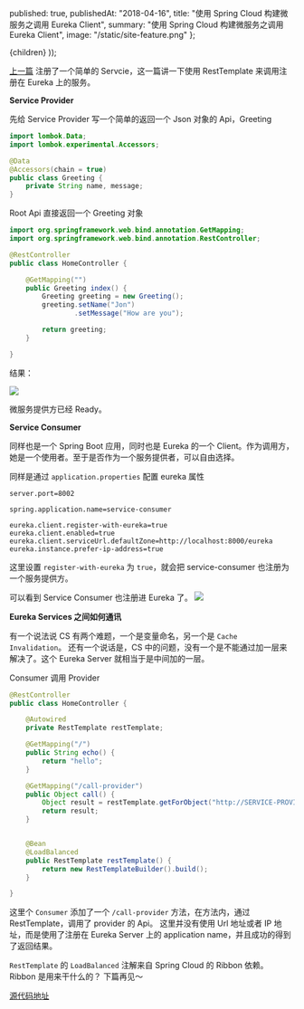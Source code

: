 
  published: true,
  publishedAt: "2018-04-16",
  title: "使用 Spring Cloud 构建微服务之调用 Eureka Client",
  summary: "使用 Spring Cloud 构建微服务之调用 Eureka Client",
  image: "/static/site-feature.png"
};

  <BlogPost path={router.pathname} meta={meta}>
    {children}
  </BlogPost>
));

[上一篇](https://medium.com/@fengqijun/ä½¿ç¨-spring-cloud-æå»ºå¾®æå¡ä¹äº-eureka-client-acd6022f94df)
注册了一个简单的 Servcie，这一篇讲一下使用 RestTemplate 来调用注册在 Eureka 上的服务。

**Service Provider**

先给 Service Provider 写一个简单的返回一个 Json 对象的 Api，Greeting

```java
import lombok.Data;
import lombok.experimental.Accessors;

@Data
@Accessors(chain = true)
public class Greeting {
    private String name, message;
}
```

Root Api 直接返回一个 Greeting 对象

```java
import org.springframework.web.bind.annotation.GetMapping;
import org.springframework.web.bind.annotation.RestController;

@RestController
public class HomeController {

    @GetMapping("")
    public Greeting index() {
        Greeting greeting = new Greeting();
        greeting.setName("Jon")
                .setMessage("How are you");

        return greeting;
    }

}
```

结果：

![](https://cdn-images-1.medium.com/max/1600/1*VFC-nfRVnVVhvBZ_wMzTvA.png)

微服务提供方已经 Ready。

**Service Consumer**

同样也是一个 Spring Boot 应用，同时也是 Eureka 的一个 Client。作为调用方，她是一个使用者。至于是否作为一个服务提供者，可以自由选择。

同样是通过 `application.properties` 配置 eureka 属性

```
server.port=8002

spring.application.name=service-consumer

eureka.client.register-with-eureka=true
eureka.client.enabled=true
eureka.client.serviceUrl.defaultZone=http://localhost:8000/eureka
eureka.instance.prefer-ip-address=true
```

这里设置 `register-with-eureka` 为 `true`，就会把 service-consumer 也注册为一个服务提供方。

可以看到 Service Consumer 也注册进 Eureka 了。
![](https://cdn-images-1.medium.com/max/1600/1*dEKBzhYAcTZY4e-INBBVfg.png)

**Eureka Services 之间如何通讯**

有一个说法说 CS 有两个难题，一个是变量命名，另一个是 `Cache Invalidation`。 还有一个说话是，CS
中的问题，没有一个是不能通过加一层来解决了。这个 Eureka Server 就相当于是中间加的一层。

Consumer 调用 Provider

```java
@RestController
public class HomeController {

    @Autowired
    private RestTemplate restTemplate;

    @GetMapping("/")
    public String echo() {
        return "hello";
    }

    @GetMapping("/call-provider")
    public Object call() {
        Object result = restTemplate.getForObject("http://SERVICE-PROVIDER", Object.class);
        return result;
    }


    @Bean
    @LoadBalanced
    public RestTemplate restTemplate() {
        return new RestTemplateBuilder().build();
    }

}
```

这里个 `Consumer` 添加了一个 `/call-provider` 方法，在方法内，通过 RestTemplate，调用了 provider 的 Api。
这里并没有使用 Url 地址或者 IP 地址，而是使用了注册在 Eureka Server 上的 application name，并且成功的得到了返回结果。

`RestTemplate` 的 `LoadBalanced` 注解来自 Spring Cloud 的 Ribbon 依赖。 Ribbon 是用来干什么的？
下篇再见～

[源代码地址](https://github.com/jun1st/service-consumer)
